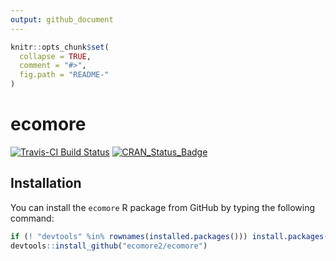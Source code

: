 ```yaml
---
output: github_document
---
```


<!-- README.md is generated from README.Rmd. Please edit that file -->

```r
knitr::opts_chunk$set(
  collapse = TRUE,
  comment = "#>",
  fig.path = "README-"
)
```

# ecomore

[![Travis-CI Build Status](https://travis-ci.org/choisy/ecomore.svg?branch=master)](https://travis-ci.org/choisy/ecomore)
[![CRAN_Status_Badge](http://www.r-pkg.org/badges/version/ecomore)](https://cran.r-project.org/package=ecomore)

## Installation

You can install the `ecomore` R package from GitHub by typing the following command:

```r
if (! "devtools" %in% rownames(installed.packages())) install.packages("devtools")
devtools::install_github("ecomore2/ecomore")
```

